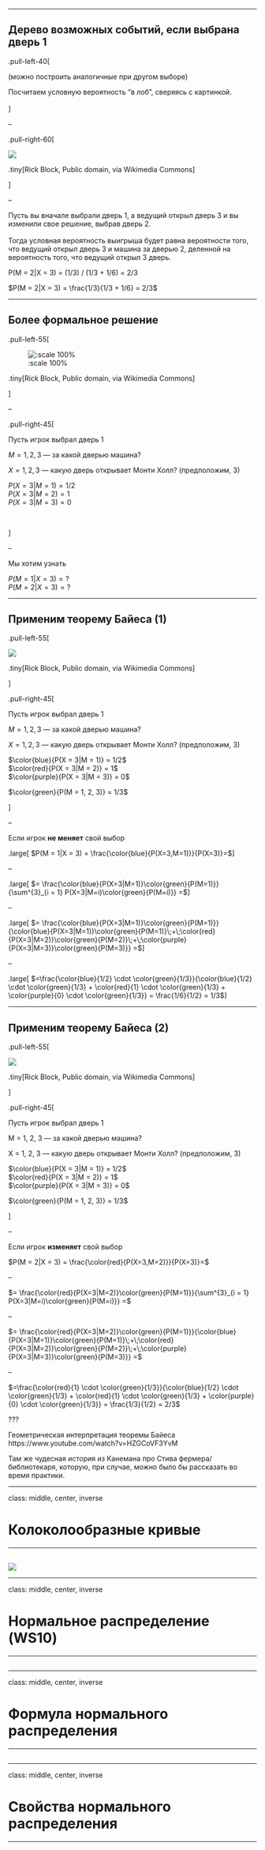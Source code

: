 
---

## Дерево возможных событий, если выбрана дверь 1

.pull-left-40[

(можно построить аналогичные при другом выборе)

Посчитаем условную вероятность "в лоб", сверяясь с картинкой.
<br/>
<br/>
]

--

.pull-right-60[

![](img/monty-hall-solution-4.png)

.tiny[Rick Block, Public domain, via Wikimedia Commons]

]

--

Пусть вы вначале выбрали дверь 1, а ведущий открыл дверь 3 и вы изменили свое решение, выбрав дверь 2. 
<br/>
<br/>
Тогда условная вероятность выигрыша будет равна вероятности того, что ведущий открыл дверь 3 и машина за дверью 2, деленной на вероятность того, что ведущий открыл 3 дверь.

P(M = 2|X = 3) = (1/3) / (1/3 + 1/6) = 2/3

$P(M = 2|X = 3) = \frac{1/3}{1/3 + 1/6} = 2/3$


---

## Более формальное решение

.pull-left-55[

![:scale 100%](img/monty-hall-solution-4.png)

.tiny[Rick Block, Public domain, via Wikimedia Commons]

]

--

.pull-right-45[

Пусть игрок выбрал дверь 1

$M = 1, 2, 3$ — за какой дверью машина?

$X = 1, 2, 3$ — какую дверь открывает Монти Холл? (предположим, 3)

$P(X = 3|M = 1) = 1/2$  
$P(X = 3|M = 2) = 1$  
$P(X = 3|M = 3) = 0$

<br/>

]

--

Мы хотим узнать

$P(M = 1|X = 3) = ?$  
$P(M = 2|X = 3) = ?$

---

## Применим теорему Байеса (1)

.pull-left-55[

![](img/monty-hall-solution-4.png)

.tiny[Rick Block, Public domain, via Wikimedia Commons]

]

.pull-right-45[

Пусть игрок выбрал дверь 1

$M = 1, 2, 3$ — за какой дверью машина?

$X = 1, 2, 3$ — какую дверь открывает Монти Холл? (предположим, 3)

$\color{blue}{P(X = 3|M = 1)} = 1/2$  
$\color{red}{P(X = 3|M = 2)} = 1$  
$\color{purple}{P(X = 3|M = 3)} = 0$

$\color{green}{P(M = 1, 2, 3)} = 1/3$

]

--

Если игрок __не меняет__ свой выбор

.large[
$P(M = 1|X = 3) = \frac{\color{blue}{P(X=3,M=1)}}{P(X=3)}=$
]

--

.large[
$= \frac{\color{blue}{P(X=3|M=1)}\color{green}{P(M=1)}}{\sum^{3}_{i = 1} P(X=3|M=i)\color{green}{P(M=i)}} =$
]

--

.large[
$= \frac{\color{blue}{P(X=3|M=1)}\color{green}{P(M=1)}}{\color{blue}{P(X=3|M=1)}\color{green}{P(M=1)}\;+\;\color{red}{P(X=3|M=2)}\color{green}{P(M=2)}\;+\;\color{purple}{P(X=3|M=3)}\color{green}{P(M=3)}} =$
]

--

.large[
$=\frac{\color{blue}{1/2} \cdot \color{green}{1/3}}{\color{blue}{1/2} \cdot \color{green}{1/3} + \color{red}{1} \cdot \color{green}{1/3} + \color{purple}{0} \cdot \color{green}{1/3}} = \frac{1/6}{1/2} = 1/3$
]

---

## Применим теорему Байеса (2)

.pull-left-55[

![](img/monty-hall-solution-4.png)

.tiny[Rick Block, Public domain, via Wikimedia Commons]

]

.pull-right-45[

Пусть игрок выбрал дверь 1

M = 1, 2, 3 — за какой дверью машина?

X = 1, 2, 3 — какую дверь открывает Монти Холл? (предположим, 3)

$\color{blue}{P(X = 3|M = 1)} = 1/2$  
$\color{red}{P(X = 3|M = 2)} = 1$  
$\color{purple}{P(X = 3|M = 3)} = 0$

$\color{green}{P(M = 1, 2, 3)} = 1/3$

]

--

Если игрок __изменяет__ свой выбор

$P(M = 2|X = 3) = \frac{\color{red}{P(X=3,M=2)}}{P(X=3)}=$

--

$= \frac{\color{red}{P(X=3|M=2)}\color{green}{P(M=1)}}{\sum^{3}_{i = 1} P(X=3|M=i)\color{green}{P(M=i)}} =$

--

$= \frac{\color{red}{P(X=3|M=2)}\color{green}{P(M=1)}}{\color{blue}{P(X=3|M=1)}\color{green}{P(M=1)}\;+\;\color{red}{P(X=3|M=2)}\color{green}{P(M=2)}\;+\;\color{purple}{P(X=3|M=3)}\color{green}{P(M=3)}} =$

--

$=\frac{\color{red}{1} \cdot \color{green}{1/3}}{\color{blue}{1/2} \cdot \color{green}{1/3} + \color{red}{1} \cdot \color{green}{1/3} + \color{purple}{0} \cdot \color{green}{1/3}} = \frac{1/3}{1/2} = 2/3$

???

Геометрическая интерпретация теоремы Байеса https://www.youtube.com/watch?v=HZGCoVF3YvM

Там же чудесная история из Канемана про Стива фермера/библиотекаря, которую, при случае, можно было бы рассказать во время практики.

---

class: middle, center, inverse

# Колоколообразные кривые

---

##




![](img/meme-normal-paranormal-distribution.png)

---

class: middle, center, inverse

# Нормальное распределение (WS10)

---

##



---

class: middle, center, inverse

# Формула нормального распределения

---

##



---

class: middle, center, inverse

# Свойства нормального распределения

---

##







